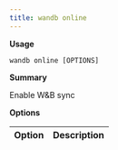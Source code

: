 ---
title: wandb online
---

**Usage**

`wandb online [OPTIONS]`

**Summary**

Enable W&B sync


**Options**

| **Option** | **Description** |
| :--- | :--- |



